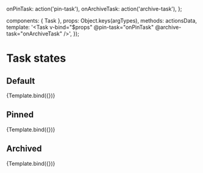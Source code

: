 
<Meta
  title="Task"
  component={Task}
  excludeStories={/.*Data$/}
/>

  onPinTask: action('pin-task'),
  onArchiveTask: action('archive-task'),
};

  components: { Task },
  props: Object.keys(argTypes),
  methods: actionsData,
  template: '<Task v-bind="$props" @pin-task="onPinTask" @archive-task="onArchiveTask" />',
});

# Task states

## Default

<Canvas>
  <Story
    name="Default State"
    args={{
      task: {
        id: '1',
        title: 'Test Task',
        state: 'TASK_INBOX',
        updatedAt: new Date(2018, 0, 1, 9, 0),
      },
    }}
  >
    {Template.bind({})}
  </Story>
</Canvas>

## Pinned

<Canvas>
  <Story
    name="Pinned"
    args={{
      task: {
        ...defaultState.args.task,
        state: 'TASK_PINNED',
      },
    }}
  >
    {Template.bind({})}
  </Story>
</Canvas>

## Archived

<Canvas>
  <Story
    name="Archived"
    args={{
      task: {
        ...defaultState.args.task,
        state: 'TASK_ARCHIVED',
      },
    }}
  >
    {Template.bind({})}
  </Story>
</Canvas>

